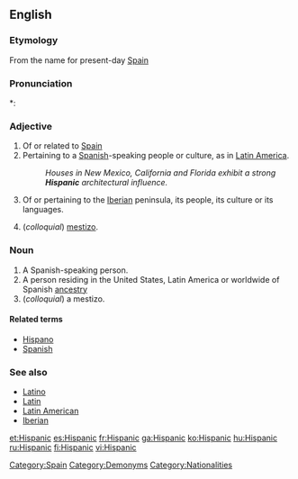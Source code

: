 ==English==

===Etymology===
From {{term|Hispania}} the {{etyl|la}} name for present-day [[Spain]]

===Pronunciation===
*: {{rhymes|ænɪk}}

===Adjective===
{{en-adj}}

# Of or related to [[Spain]]
# Pertaining to a [[Spanish]]-speaking people or culture, as in [[Latin America]].
#: ''Houses in New Mexico, California and Florida exhibit a strong '''Hispanic''' architectural influence.''
# {{context|historical}} Of or pertaining to the [[Iberia]]n peninsula, its people, its culture or its languages.
#(''colloquial'') [[mestizo]].

===Noun===
{{en-noun}}

# A Spanish-speaking person.
# A person residing in the United States, Latin America or worldwide of Spanish [[ancestry]]
# (''colloquial'') a mestizo.

====Related terms====
* [[Hispano]]
* [[Spanish]]

===See also===
* [[Latino]]
* [[Latin]]
* [[Latin American]]
* [[Iberian]]

[[Category:Spain]]
[[Category:Demonyms]]
[[Category:Nationalities]]

[[et:Hispanic]]
[[es:Hispanic]]
[[fr:Hispanic]]
[[ga:Hispanic]]
[[ko:Hispanic]]
[[hu:Hispanic]]
[[ru:Hispanic]]
[[fi:Hispanic]]
[[vi:Hispanic]]
